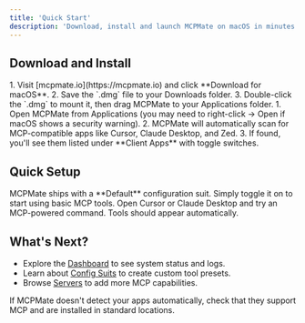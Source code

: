 ```yaml
---
title: 'Quick Start'
description: 'Download, install and launch MCPMate on macOS in minutes'
---
```



## Download and Install

<AccordionGroup>
  <Accordion icon="download" title="Download MCPMate">
    1. Visit [mcpmate.io](https://mcpmate.io) and click **Download for macOS**.
    2. Save the `.dmg` file to your Downloads folder.
    3. Double-click the `.dmg` to mount it, then drag MCPMate to your Applications folder.
  </Accordion>
  
  <Accordion icon="rocket" title="First Launch">
    1. Open MCPMate from Applications (you may need to right-click → Open if macOS shows a security warning).
    2. MCPMate will automatically scan for MCP-compatible apps like Cursor, Claude Desktop, and Zed.
    3. If found, you'll see them listed under **Client Apps** with toggle switches.
  </Accordion>
</AccordionGroup>

## Quick Setup

<CardGroup cols={2}>
  <Card title="Enable Default Config" icon="toggle-on">
    MCPMate ships with a **Default** configuration suit. Simply toggle it on to start using basic MCP tools.
  </Card>
  
  <Card title="Test in Your Editor" icon="code">
    Open Cursor or Claude Desktop and try an MCP-powered command. Tools should appear automatically.
  </Card>
</CardGroup>

## What's Next?

- Explore the [Dashboard](/pages/dashboard) to see system status and logs.
- Learn about [Config Suits](/pages/config-suits) to create custom tool presets.
- Browse [Servers](/pages/servers) to add more MCP capabilities.

<Callout type="warning">
  If MCPMate doesn't detect your apps automatically, check that they support MCP and are installed in standard locations.
</Callout>

